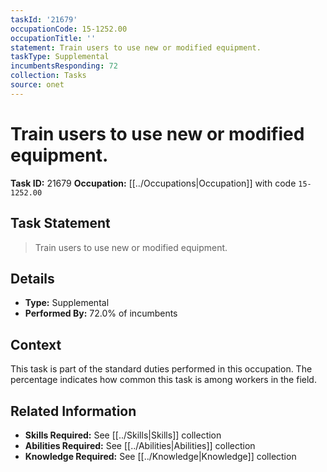 ```yaml
---
taskId: '21679'
occupationCode: 15-1252.00
occupationTitle: ''
statement: Train users to use new or modified equipment.
taskType: Supplemental
incumbentsResponding: 72
collection: Tasks
source: onet
---
```

# Train users to use new or modified equipment.

**Task ID:** 21679
**Occupation:** [[../Occupations|Occupation]] with code `15-1252.00`

## Task Statement

> Train users to use new or modified equipment.

## Details

- **Type:** Supplemental
- **Performed By:** 72.0% of incumbents

## Context

This task is part of the standard duties performed in this occupation. The percentage indicates how common this task is among workers in the field.

## Related Information

- **Skills Required:** See [[../Skills|Skills]] collection
- **Abilities Required:** See [[../Abilities|Abilities]] collection
- **Knowledge Required:** See [[../Knowledge|Knowledge]] collection
